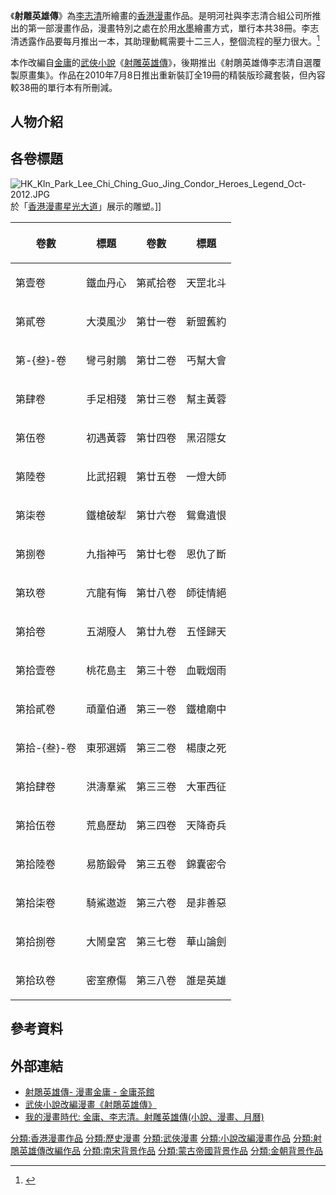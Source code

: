 {{Otheruses|射鵰英雄傳 (消歧義)}}
{{Infobox animanga/Headerofja
|標題= 射鵰英雄傳
|圖像= 漫畫射鵰英雄傳.jpg
|尺寸= 
|說明= 精裝版第拾貳卷封面
|類型= [[武俠|武俠]]
}}
{{Infobox animanga/Manga
|標題= 
|作者= [[金庸|金庸]]
|作畫= [[李志清_(香港)|李志清]]
|出版社= {{flagicon|Hong Kong}} [[創文發展有限公司|創文發展有限公司]]<br />{{flagicon|Taiwan}} [[遠流出版公司|遠流出版公司]]<br />{{flagicon|JPN}} [[德間書店|株式會社德間書店]]
|其他出版社= [[台灣凌速姊妹有限公司|台灣凌速姊妹有限公司]]
|label= 
|發售日= 
|開始=1998年8月16日
|結束=2001年11月16日
|冊數= 38冊
|話數= 
}}
{{Infobox animanga/Footerofja}}

《'''射雕英雄傳'''》為[[李志清_(香港)|李志清]]所繪畫的[[香港漫畫|香港漫畫]]作品。是明河社與李志清合組公司所推出的第一部漫畫作品，漫畫特別之處在於用[[水墨|水墨]]繪畫方式，單行本共38冊。李志清透露作品要每月推出一本，其助理動輒需要十二三人，整個流程的壓力很大。<ref>{{cite news|author=黃晉昜|title=元氣堂：李志清揮筆 活化中環舊街市|url=http://hk.apple.nextmedia.com/supplement/culture/art/20121119/18071222|accessdate=2014年4月17日|newspaper=蘋果日報|date=2012年11月19日|archive-date=2016年3月4日|archive-url=https://web.archive.org/web/20160304214605/http://hk.apple.nextmedia.com/supplement/culture/art/20121119/18071222|dead-url=no}}</ref>

本作改編自[[金庸|金庸]]的[[武俠小說|武俠小說]]《[[射雕英雄傳|射雕英雄傳]]》，後期推出《射鵰英雄傳李志清自選覆製原畫集》。作品在2010年7月8日推出重新裝訂全19冊的精裝版珍藏套裝，但內容較38冊的單行本有所刪減。

== 人物介紹 ==
{{Main|射鵰英雄傳角色列表}}

== 各卷標題 ==
[[File:HK_Kln_Park_Lee_Chi_Ching_Guo_Jing_Condor_Heroes_Legend_Oct-2012.JPG|thumb]]於「[[香港漫畫星光大道|香港漫畫星光大道]]」展示的雕塑。]]
{{Main|射鵰英雄傳}}
{|class="wikitable" style="width:40%; text-align:center;"
|-
!卷數!!標題!!卷數!!標題
|-
|第壹卷||鐵血丹心||第貳拾卷||天罡北斗
|-
|第貳卷||大漠風沙||第廿一卷||新盟舊約
|-
|第-{叁}-卷||彎弓射鵰||第廿二卷||丐幫大會
|-
|第肆卷||手足相殘||第廿三卷||幫主黃蓉
|-
|第伍卷||初遇黃蓉||第廿四卷||黑沼隱女
|-
|第陸卷||比武招親||第廿五卷||一燈大師
|-
|第柒卷||鐵槍破犁||第廿六卷||鴛鴦遺恨
|-
|第捌卷||九指神丐||第廿七卷||恩仇了斷
|-
|第玖卷||亢龍有悔||第廿八卷||師徒情絕
|-
|第拾卷||五湖廢人||第廿九卷||五怪歸天
|-
|第拾壹卷||桃花島主||第三十卷||血戰烟雨
|-
|第拾貳卷||頑童伯通||第三一卷||鐵槍廟中
|-
|第拾-{叁}-卷||東邪選婿||第三二卷||楊康之死
|-
|第拾肆卷||洪濤羣鯊||第三三卷||大軍西征
|-
|第拾伍卷||荒島歷劫||第三四卷||天降奇兵
|-
|第拾陸卷||易筋鍛骨||第三五卷||錦囊密令
|-
|第拾柒卷||騎鯊遨遊||第三六卷||是非善惡
|-
|第拾捌卷||大鬧皇宮||第三七卷||華山論劍
|-
|第拾玖卷||密室療傷||第三八卷||誰是英雄
|}

== 參考資料 ==
{{reflist}}

==外部連結==
*[http://jinyong.ylib.com/comics/v1.0/comics/comicsfirst.htm 射鵰英雄傳- 漫畫金庸 - 金庸茶館] {{Wayback|url=http://jinyong.ylib.com/comics/v1.0/comics/comicsfirst.htm |date=20200219143633 }}
*[http://www.ylib.com/hotsale/jincomics/hotsale.htm 武俠小說改編漫畫《射鵰英雄傳》] {{Wayback|url=http://www.ylib.com/hotsale/jincomics/hotsale.htm |date=20190521192719 }}
*[http://daaaer80.blogspot.hk/2013/11/blog-post_7.html 我的漫畫時代: 金庸、李志清。射雕英雄傳(小說、漫畫、月曆)] {{Wayback|url=http://daaaer80.blogspot.hk/2013/11/blog-post_7.html |date=20170324185933 }}

{{射鵰三部曲}}
[[分類:香港漫畫作品|分類:香港漫畫作品]]
[[分類:歷史漫畫|分類:歷史漫畫]]
[[分類:武俠漫畫|分類:武俠漫畫]]
[[分類:小說改編漫畫作品|分類:小說改編漫畫作品]]
[[分類:射鵰英雄傳改編作品|分類:射鵰英雄傳改編作品]]
[[分類:南宋背景作品|分類:南宋背景作品]]
[[分類:蒙古帝國背景作品|分類:蒙古帝國背景作品]]
[[分類:金朝背景作品|分類:金朝背景作品]]
